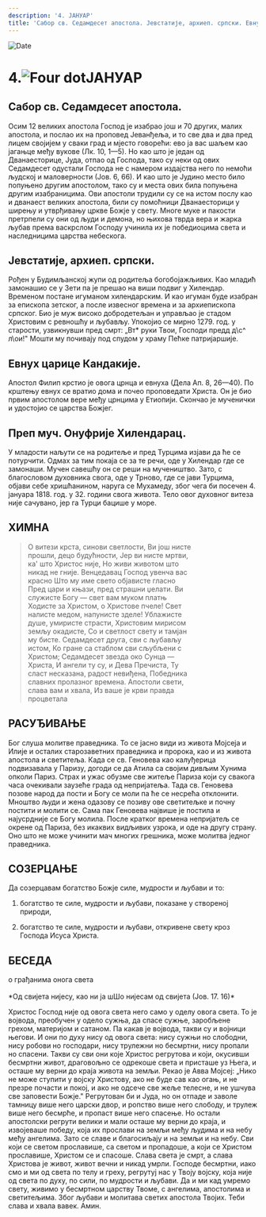 ```yaml
---
description: '4. ЈАНУАР'
title: 'Сабор св. Седамдесет апостола. Јевстатије, архиеп. српски. Евнух царице Кандакије. Преп муч. Онуфрије Хилендарац.'
---
```


<RunningHead />

<Image src="/title-imprint.png" height={68} width={50} alt="Date" className="title-imprint"/>

# <div id="date">4.<Image className="four-dot" src="/four-dot.png" height={15} width={15} alt="Four dot" />ЈАНУАР</div>

## Сабор св. Седамдесет апостола.

Осим 12 великих апостола Господ је изабрао још и 70 других, малих апостола, и послао их на проповед Јеванђеља, и то све два и два пред лицем својијем у сваки град и мјесто говорећи: ево ја вас шаљем као јагањце међу вукове (Лк. 10, 1—5). Но као што је један од Дванаесторице, Јуда, отпао од Господа, тако су неки од ових Седамдесет одустали Господа не с намером издајства него по немоћи људској и маловерности (Јов. 6, 66). И као што је Јудино место било попуњено другим апостолом, тако су и места ових била попуњена другим изабраницима. Ови апостоли трудили су се на истом послу као и дванаест великих апостола, били су помоћници Дванаесторици у ширењу и утврђивању цркве Божје у свету. Многе муке и пакости претрпели су они од људи и демона, но њихова тврда вера и жарка љубав према васкрслом Господу учинила их је победиоцима света и наследницима царства небескога.

## Јевстатије, архиеп. српски.

Рођен у Будимљанској жупи од родитеља богобојажљивих. Као младић замонашио се у Зети па је прешао на виши подвиг у Хилендар. Временом постане игуманом хилендарским. И као игуман буде изабран за епископа зетског, а после извесног времена и за архиепископа српског. Био је муж високо добродетељан и управљао је стадом Христовим с ревношћу и љубављу. Упокојио се мирно 1279. год. у старости, узвикнувши пред смрт: „Вт* руки Твои, Господи предд д\с^ л\ои!" Мошти му почивају под спудом у храму Пећке патријаршије.

## Евнух царице Кандакије.

Апостол Филип крстио је овога црнца и евнуха (Дела Ап. 8, 26—40). По крштењу евнух се вратио дома и почео проповедати Христа. Он је био првим апостолом вере међу црнцима у Етиопији. Скончао је мученички и удостојио се царства Божјег.

## Преп муч. Онуфрије Хилендарац.

У младости наљути се на родитеље и пред Турцима изјави да ће се потурчити. Одмах за тим покаја се за те речи, оде у Хилендар где се замонаши. Мучен савешћу он се реши на мучеништво. Зато, с благословом духовника свога, оде у Трново, где се јави Турцима, објави себе хришћанином, наруга се Мухамеду, због чега би посечен 4. јануара 1818. год. у 32. години свога живота. Тело овог духовног витеза није сачувано, јер га Турци бацише у море.

## ХИМНА

>О витези крста, синови светлости, Ви још нисте  
прошли, децо будућности, Јер ви нисте мртви,  
ка' што Христос није, Но живи животом што  
никад не гније. Венцедавац Господ увенча вас  
красно Што му име свето објависте гласно  
Пред цари и књази, пред страшни џелати. Ви  
служисте Богу — свет вам муком платњ  
Ходисте за Христом, о Христове пчеле! Свет  
налисте медом, напунисте зделе! Ублажисте  
душе, умиристе страсти, Христовим мирисом  
земљу окадисте, Со и светлост свету и тамјан  
му бисте. Седамдесет друга, сви с љубављу  
истом, Ко гране са стаблом сви сљубљени с  
Христом; Седамдесет звезда око Сунца —  
Христа, И ангели ту су, и Дева Пречиста, Ту  
сласт несказана, радост невиђена, Победника  
славних пролазног времена. Апостоли свети,  
слава вам и хвала, Из ваше је крви правда  
процветала

## РАСУЂИВАЊЕ

Бог слуша молитве праведника. То се јасно види из живота Мојсеја и Илије и осталих старозаветних праведника и пророка, као и из живота апостола и светитеља. Када се св. Геновева као калуђерица подвизавала у Паризу, догоди се да Атила са својим дивљим Хунима опколи Париз. Страх и ужас обузме све житеље Париза који су свакога часа очекивали заузеће града од непријатеља. Тада св. Геновева позове народ да пости и Богу се моли па ће се несрећа отклонити. Мноштво људи и жена одазову се позиву ове светитељке и почну постити и молити се. Сама пак Геновева највише је постила и најусрдније се Богу молила. После кратког времена непријатељ се окрене од Париза, без икаквих видљивих узрока, и оде на другу страну. Оно што не може учинити мач многих грешника, може молитва једног праведника.

## СОЗЕРЦАЊЕ

Да созерцавам богатство Божје силе, мудрости и љубави и то:

1. богатство те силе, мудрости и љубави, показане у створеној природи,

2. богатство те силе, мудрости и љубави, откривене свету кроз Господа Исуса Христа.

## БЕСЕДА
<div style={{textAlign:'center', color:'crimson', fontWeight:'bold'}}>
о грађанима онога света
</div>
<br/>
<div style={{textAlign:'right'}}>
*Од свијета нијесу, као ни ја шШо нијесам од свијета (Јов. 17. 16)*
</div>

Христос Господ није од овога света него само у оделу овога света. То је војвода, преобучен у одело сужња, да спасе сужње, заробљене грехом, материјом и сатаном. Па какав је војвода, такви су и војници његови. И они по духу нису од овога света: нису сужњи но слободни, нису робови но господари, нису трулежни но бесмртни, нису пропали но спасени. Такви су сви они које Христос регрутова и који, окусивши бесмртни живот, драговољно се одрекоше света и присташе уз Њега, и осташе му верни до краја живота на земљи. Рекао је Авва Мојсеј: „Нико не може ступити у војску Христову, ако не буде сав као огањ, и не презре почасти и покој, и ако не одсече све жеље телесне, и не ушчува све заповести Божје." Регрутован би и Јуда, но он отпаде и заволе тамницу више него царски двор, и ропство више него слободу, и трулеж више него бесмрће, и пропаст више него спасење. Но остали апостолски регрути велики и мали осташе му верни до краја, и извојеваше победу, која их прослави на земљи међу људима и на небу међу ангелима. Зато се славе и благосиљају и на земљи и на небу. Сви који се светом прославише, са светом и пропадоше, а који се Христом прославише, Христом се и спасоше. Слава света је смрт, а слава Христова је живот, живот вечни и никад умрли.
Господе бесмртни, иако смо и ми од света по телу и греху, регрутуј нас у Твоју војску, која није од света по духу, по сили, по мудрости и љубави. Да и ми кад умремо свету, живимо у бесмртном царству Твоме, с ангелима, апостолима и светитељима. Због љубави и молитава светих апостола Твојих. Теби слава и хвала вавек. Амин.